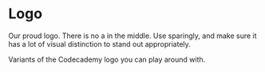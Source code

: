 
<Meta title="Labs/Brand/Atoms/Logo" component={Logo} />

# Logo

<StoryStatus status="ready" />

Our proud logo. There is no a in the middle. Use sparingly, and make sure
it has a lot of visual distinction to stand out appropriately.

<Preview withSource="open">
  <Story name="Logo">
    <Logo
      width={number('width', 256)}
      height={number('height', undefined)}
      type={select(
        'type',
        [
          'pro',
          'proAlt',
          'proLockup',
          'proMono',
          'premium',
          'program',
          'default',
        ],
        'default'
      )}
      style={{
        color: select('color', selectableColors, selectableColors.black),
      }}
    />
  </Story>
</Preview>

<Props story="Logo" of={Logo} />

Variants of the Codecademy logo you can play around with.

<Preview>
  <Story name="Pro">
    <Logo height={256} type="pro" width={256} />
  </Story>
  <Story name="Pro Alt">
    <Logo height={256} type="proAlt" width={256} />
  </Story>
  <Story name="Pro Lockup">
    <Logo height={256} type="proLockup" width={256} />
  </Story>
  <Story name="Pro Mono">
    <Logo height={256} type="proMono" width={256} />
  </Story>
  <Story name="Premium">
    <Logo height={256} type="premium" width={256} />
  </Story>
  <Story name="Program">
    <Logo height={256} type="program" width={256} />
  </Story>
  <Story name="Default">
    <Logo height={256} type="default" width={256} />
  </Story>
</Preview>
